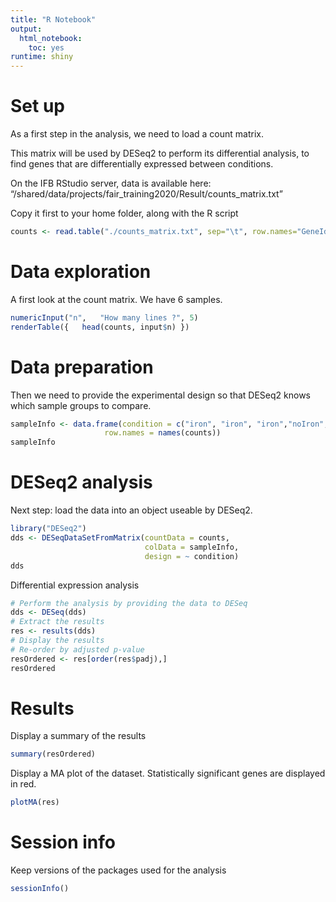 ```yaml
---
title: "R Notebook"
output: 
  html_notebook: 
    toc: yes
runtime: shiny 
---
```


# Set up

As a first step in the analysis, we need to load a count matrix.

This matrix will be used by DESeq2 to perform its differential analysis, to find genes that are differentially expressed between conditions.

On the IFB RStudio server, data is available here: "/shared/data/projects/fair_training2020/Result/counts_matrix.txt"

Copy it first to your home folder, along with the R script

```r
counts <- read.table("./counts_matrix.txt", sep="\t", row.names="GeneId", header=TRUE)
```

# Data exploration

A first look at the count matrix. We have 6 samples.

```r
numericInput("n",   "How many lines ?", 5)
renderTable({   head(counts, input$n) })
```


# Data preparation

Then we need to provide the experimental design so that DESeq2 knows which sample groups to compare.

```r
sampleInfo <- data.frame(condition = c("iron", "iron", "iron","noIron", "noIron", "noIron"),
                     row.names = names(counts))
sampleInfo
```

# DESeq2 analysis

Next step: load the data into an object useable by DESeq2.

```r
library("DESeq2")
dds <- DESeqDataSetFromMatrix(countData = counts,
                              colData = sampleInfo,
                              design = ~ condition)
dds
```

Differential expression analysis

```r
# Perform the analysis by providing the data to DESeq
dds <- DESeq(dds)
# Extract the results
res <- results(dds)
# Display the results
# Re-order by adjusted p-value
resOrdered <- res[order(res$padj),]
resOrdered
```

# Results

Display a summary of the results

```r
summary(resOrdered)
```

Display a MA plot of the dataset. Statistically significant genes are displayed in red.

```r
plotMA(res)
```

# Session info

Keep versions of the packages used for the analysis

```r
sessionInfo()
```

